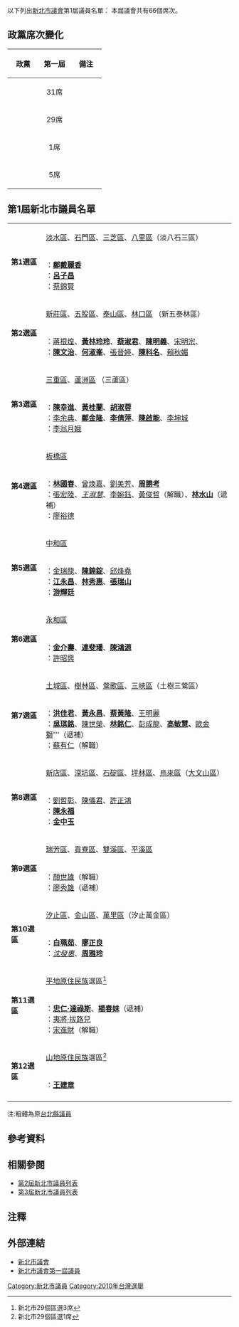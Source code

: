 以下列出[[新北市議會|新北市議會]]第1屆議員名單：
本屆議會共有66個席次。

== 政黨席次變化 ==
{| class="wikitable" width=70%
!width=20%|政黨 !!width=20%|第一屆!!width=20%|備注
|-
| align="center"|{{Kmt}}||align="center"|31席||
|-
| align="center"|{{Dpp}}||align="center"|29席||
|-
| align="center"|{{Npsu}}||align="center"|1席||
|-
| align="center"|{{Nonp}}||align="center"|5席||
|}

== 第1屆新北市議員名單 ==
{{see also|2010年中華民國直轄市市長暨市議員選舉}}
{| class="wikitable"
|-
| rowspan="2" | '''第1選區''' || [[淡水區|淡水區]]、[[石門區|石門區]]、[[三芝區|三芝區]]、[[八里區|八里區]]（淡八石三區）
|-
| {{KMT|20px}}：'''[[鄭戴麗香|鄭戴麗香]]'''<br>{{Dpp|20px}}：'''[[呂子昌|呂子昌]]'''<br>{{Npsu|20px}}：[[蔡錦賢|蔡錦賢]]
|-
| rowspan="2" | '''第2選區''' || [[新莊區|新莊區]]、[[五股區|五股區]]、[[泰山區_(台灣)|泰山區]]、[[林口區|林口區]] （新五泰林區）
|-
| {{KMT|20px}}：[[蔣根煌|蔣根煌]]、'''[[黃林玲玲|黃林玲玲]]'''、'''[[蔡淑君|蔡淑君]]'''、'''[[陳明義|陳明義]]'''、[[宋明宗|宋明宗]]、<br>{{Dpp|20px}}：'''[[陳文治|陳文治]]'''、'''[[何淑峯|何淑峯]]'''、[[張晉婷|張晉婷]]、'''[[陳科名|陳科名]]'''、[[賴秋媚|賴秋媚]]
|-
| rowspan="2" | '''第3選區''' || [[三重區|三重區]]、[[蘆洲區|蘆洲區]] （三蘆區）
|-
| {{KMT|20px}}：'''[[陳幸進|陳幸進]]'''、'''[[黃桂蘭_(政治人物)|黃桂蘭]]'''、'''[[胡淑蓉|胡淑蓉]]'''<br>{{Dpp|20px}}：[[李余典|李余典]]、'''[[鄭金隆|鄭金隆]]'''、'''[[李倩萍|李倩萍]]'''、'''[[陳啟能_(政治人物)|陳啟能]]'''、[[李坤城_(政治人物)|李坤城]]<br>{{Nonp|20px}}：[[李翁月娥|李翁月娥]]
|-
| rowspan="2" | '''第4選區''' || [[板橋區_(台灣)|板橋區]]
|-
| {{KMT|20px}}：'''[[林國春|林國春]]'''、[[曾煥嘉|曾煥嘉]]、[[劉美芳|劉美芳]]、'''[[周勝考|周勝考]]'''<br>{{Dpp|20px}}：[[張宏陸|張宏陸]]、''[[王淑慧|王淑慧]]''、[[李婉鈺|李婉鈺]]、[[黃俊哲|黃俊哲]]（解職）、'''[[林水山|林水山]]'''（遞補）<br>{{Nonp|20px}}：[[廖裕德|廖裕德]]
|-
| rowspan="2" | '''第5選區''' || [[中和區|中和區]]
|-
| {{KMT|20px}}：[[金瑞龍|金瑞龍]]、'''[[陳錦錠|陳錦錠]]'''、[[邱烽堯|邱烽堯]]<br>{{Dpp|20px}}：'''[[江永昌|江永昌]]'''、'''[[林秀惠|林秀惠]]'''、'''[[張瑞山|張瑞山]]'''<br>{{Nonp|20px}}：'''[[游輝廷|游輝廷]]'''
|-
| rowspan="2" | '''第6選區''' || [[永和區|永和區]]
|-
| {{KMT|20px}}：'''[[金介壽|金介壽]]'''、'''[[連斐璠|連斐璠]]'''、'''[[陳鴻源|陳鴻源]]'''<br>{{Dpp|20px}}：[[許昭興|許昭興]]
|-
| rowspan="2" | '''第7選區''' || [[土城區|土城區]]、[[樹林區|樹林區]]、[[鶯歌區|鶯歌區]]、[[三峽區|三峽區]]（土樹三鶯區）
|-
| {{KMT|20px}}：'''[[洪佳君|洪佳君]]'''、'''[[黃永昌|黃永昌]]'''、'''[[蔡黃隆|蔡黃隆]]'''、[[王明麗|王明麗]]<br>{{Dpp|20px}}：'''[[吳琪銘|吳琪銘]]'''、[[陳世榮_(議員)|陳世榮]]、'''[[林銘仁|林銘仁]]'''、[[彭成龍|彭成龍]]、'''[[高敏慧|高敏慧]]、'''[[歐金獅|歐金獅]]'''（遞補）<br>{{Nonp|20px}}：[[蘇有仁|蘇有仁]]（解職）
|-
| rowspan="2" | '''第8選區''' || [[新店區|新店區]]、[[深坑區|深坑區]]、[[石碇區|石碇區]]、[[坪林區|坪林區]]、[[烏來區|烏來區]]（[[大文山區|大文山區]]）
|-
| {{KMT|20px}}：[[劉哲彰|劉哲彰]]、[[陳儀君|陳儀君]]、[[許正鴻|許正鴻]]<br>{{Dpp|20px}}：'''[[陳永福|陳永福]]'''<br>{{Nonp|20px}}：'''[[金中玉|金中玉]]'''
|-
| rowspan="2" | '''第9選區''' || [[瑞芳區|瑞芳區]]、[[貢寮區|貢寮區]]、[[雙溪區|雙溪區]]、[[平溪區|平溪區]]
|-
| {{Dpp|20px}}：[[顏世雄|顏世雄]]（解職） <br>{{Nonp|20px}}：[[廖秀雄|廖秀雄]]（遞補）
|-
| rowspan="2" | '''第10選區''' || [[汐止區|汐止區]]、[[金山區_(台灣)|金山區]]、[[萬里區|萬里區]]（汐止萬金區）
|-
| {{KMT|20px}}：'''[[白珮茹|白珮茹]]'''、'''[[廖正良|廖正良]]'''<br>{{Dpp|20px}}：''[[沈發惠|沈發惠]]''、'''[[周雅玲|周雅玲]]'''
|-
| rowspan="2" | '''第11選區''' || [[平埔族|平地原住民族]]選區<ref group="註">新北市29個區選3席</ref>
|-
| {{KMT|20px}}：'''[[忠仁·達祿斯|忠仁·達祿斯]]'''、'''[[楊春妹|楊春妹]]'''（遞補）<br>{{Dpp|20px}}：[[夷將·拔路兒|夷將·拔路兒]]<br>{{Nonp|20px}}：[[宋進財|宋進財]]（解職）
|-
| rowspan="2" | '''第12選區''' || [[高山族|山地原住民族]]選區<ref group="註">新北市29個區選1席</ref>
|-
| {{KMT|20px}}：'''[[王建章|王建章]]'''
|-
|}

注:粗體為原[[台北縣議員|台北縣議員]]

==參考資料==
{{reflist}}

== 相關參閱 ==
* [[第2屆新北市議員列表|第2屆新北市議員列表]]
* [[第3屆新北市議員列表|第3屆新北市議員列表]]

==注釋==
<div class="references-small">
{{NoteFoot}}
</div>

==外部連結==
*[https://www.ntp.gov.tw/index 新北市議會] {{Wayback|url=https://www.ntp.gov.tw/index |date=20211227100138 }}
*[https://www.ntp.gov.tw/history-councilor?program=30&S=18 新北市議會第一屆議員] {{Wayback|url=https://www.ntp.gov.tw/history-councilor?program=30&S=18 |date=20220319182338 }}

{{第1屆新北市議員}} 
[[Category:新北市議員|Category:新北市議員]]
[[Category:2010年台灣選舉|Category:2010年台灣選舉]]